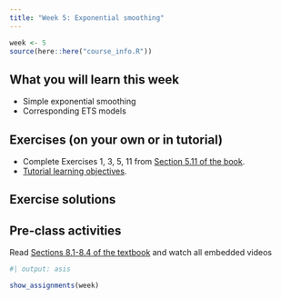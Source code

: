 ```yaml
---
title: "Week 5: Exponential smoothing"
---
```


```r
week <- 5
source(here::here("course_info.R"))
```

## What you will learn this week

* Simple exponential smoothing
* Corresponding ETS models

## Exercises (on your own or in tutorial)

-   Complete Exercises 1, 3, 5, 11  from [Section 5.11 of the book](https://otexts.com/fpp3/toolbox-exercises.html).
-   [Tutorial learning objectives](tute-lo.qmd).

## Exercise solutions

<!-- ::: {.callout appearance="minimal"} -->
<!-- <i class="bi bi-download"></i> [Week 5 Tutorial Solution.html](Week5.html){download="Week 5 Tutorial Solution.html"} -->
<!-- ::: -->


## Pre-class activities

Read [Sections 8.1-8.4 of the textbook](https://otexts.com/fpp3/expsmooth.html) and watch all embedded videos


<!-- ```{r} -->
<!-- #| output: asis -->
<!-- show_slides(week) -->
<!-- ``` -->

<!-- ## Seminar activities -->

<!-- ```{r} -->
<!-- #| child: activities.md -->
<!-- ``` -->


<!-- ## Seminar code -->

<!-- ::: {.callout appearance="minimal"} -->
<!-- <i class="bi bi-download"></i> [Seminar_code_week5.R](Seminar_code_week5.R){download="Seminar_code_week5.R"} -->
<!-- ::: -->



```r
#| output: asis

show_assignments(week)
```
